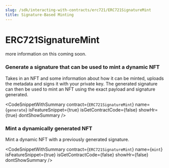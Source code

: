 ```yaml
---
slug: /sdk/interacting-with-contracts/erc721/ERC721SignatureMint
title: Signature-Based Minting
---
```



# ERC721SignatureMint

more information on this coming soon.


### Generate a signature that can be used to mint a dynamic NFT





Takes in an NFT and some information about how it can be minted, uploads the metadata and signs it with your private key. The generated signature can then be used to mint an NFT using the exact payload and signature generated.



<CodeSnippetWithSummary
      contract={`ERC721SignatureMint`}
      name={`generate`}
      isFeatureSnippet={true}
      isGetContractCode={false}
      showHr={true}
      dontShowSummary
    />
  

### Mint a dynamically generated NFT





Mint a dynamic NFT with a previously generated signature.



<CodeSnippetWithSummary
      contract={`ERC721SignatureMint`}
      name={`mint`}
      isFeatureSnippet={true}
      isGetContractCode={false}
      showHr={false}
      dontShowSummary
    />
  


